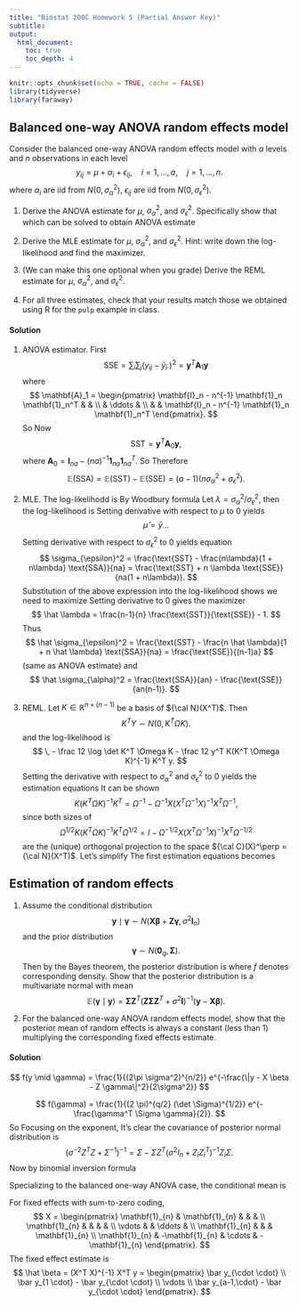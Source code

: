```yaml
---
title: "Biostat 200C Homework 5 (Partial Answer Key)"
subtitle: 
output: 
  html_document:
    toc: true
    toc_depth: 4
---
```


```r
knitr::opts_chunk$set(echo = TRUE, cache = FALSE)
library(tidyverse)
library(faraway)
```


## Balanced one-way ANOVA random effects model

Consider the balanced one-way ANOVA random effects model with $a$ levels and $n$ observations in each level
$$
y_{ij} = \mu + \alpha_i + \epsilon_{ij}, \quad i=1,\ldots,a, \quad j=1,\ldots,n.
$$
where $\alpha_i$ are iid from $N(0,\sigma_\alpha^2)$, $\epsilon_{ij}$ are iid from $N(0, \sigma_\epsilon^2)$. 

1. Derive the ANOVA estimate for $\mu$, $\sigma_\alpha^2$, and $\sigma_{\epsilon}^2$. Specifically show that
\begin{eqnarray*}
  \mathbb{E}(\bar y_{\cdot \cdot}) &=& \mathbb{E} \left( \frac{\sum_{ij} y_{ij}}{na} \right) = \mu \\
  \mathbb{E} (\text{SSE}) &=& \mathbb{E} \left[ \sum_{i=1}^a \sum_{j=1}^n (y_{ij} - \bar{y}_{i \cdot})^2 \right] = a(n-1) \sigma_{\epsilon}^2 \\
  \mathbb{E} (\text{SSA}) &=& \mathbb{E} \left[ \sum_{i=1}^a \sum_{j=1}^n (\bar{y}_{i \cdot} - \bar{y}_{\cdot \cdot})^2 \right] = (a-1)(n \sigma_{\alpha}^2 + \sigma_{\epsilon}^2),
\end{eqnarray*}
which can be solved to obtain ANOVA estimate
\begin{eqnarray*}
\widehat{\mu} &=& \frac{\sum_{ij} y_{ij}}{na}, \\
\widehat{\sigma}_{\epsilon}^2 &=& \frac{\text{SSE}}{a(n-1)}, \\
\widehat{\sigma}_{\alpha}^2 &=& \frac{\text{SSA}/(a-1) - \widehat{\sigma}_{\epsilon}^2}{n}.
\end{eqnarray*}

2. Derive the MLE estimate for $\mu$, $\sigma_\alpha^2$, and $\sigma_{\epsilon}^2$. Hint: write down the log-likelihood and find the maximizer.

3. (We can make this one optional when you grade) Derive the REML estimate for $\mu$, $\sigma_\alpha^2$, and $\sigma_{\epsilon}^2$. 

4. For all three estimates, check that your results match those we obtained using R for the `pulp` example in class.

#### Solution

\begin{eqnarray*}
\mathbf{y} = \mathbf{1}_{na} \mu + \begin{pmatrix}
\mathbf{1}_{n} & & \\
& \vdots & \\
& & \mathbf{1}_{n}
\end{pmatrix} \boldsymbol{\gamma} + \boldsymbol{\epsilon}.
\end{eqnarray*}

1. ANOVA estimator. First
$$
\text{SSE} = \sum_i \sum_j (y_{ij} - \bar y_{i\cdot})^2 = \mathbf{y}^T \mathbf{A}_1 \mathbf{y}
$$
where 
$$
\mathbf{A}_1 = \begin{pmatrix}
\mathbf{I}_n - n^{-1} \mathbf{1}_n \mathbf{1}_n^T & & \\
& \ddots & \\
& & \mathbf{I}_n - n^{-1} \mathbf{1}_n \mathbf{1}_n^T
\end{pmatrix}.
$$
So
\begin{eqnarray*}
\mathbb{E} (\text{SSE}) &=& \mathbb{E} \mathbf{y}^T \mathbf{A}_1 \mathbf{y} \\
&=& \mathbb{E} \operatorname{tr} \mathbf{A}_1 \mathbf{y} \mathbf{y}^T \\
&=& \operatorname{tr} \mathbf{A}_1 (\sigma_\alpha^2 \mathbf{Z} \mathbf{Z}^T + \sigma_\epsilon^2 \mathbf{I}_{na}) +  \mu^2 \operatorname{tr} \mathbf{A}_1 \mathbf{1}_{na} \mathbf{1}_{na}^T \\
&=& 0 + a (n - 1) \sigma_{\epsilon}^2 + 0 \\
&=& a (n - 1) \sigma_{\epsilon}^2.
\end{eqnarray*}
Now 
$$
\text{SST} = \mathbf{y}^T \mathbf{A}_0 \mathbf{y},
$$
where $\mathbf{A}_0 = \mathbf{I}_{na} - (na)^{-1} \mathbf{1}_{na} \mathbf{1}_{na}^T$. So
\begin{eqnarray*}
\mathbb{E}(\text{SST}) &=& \operatorname{tr} \mathbf{A}_0 (\sigma_\alpha^2 \mathbf{Z} \mathbf{Z}^T + \sigma_\epsilon^2 \mathbf{I}_{na}) + \mu^2 \operatorname{tr} \mathbf{A}_0 \mathbf{1}_{na} \mathbf{1}_{na}^T \\
&=& n (a - 1) \sigma_\alpha^2 + (na - 1) \sigma_{\epsilon}^2 + 0 \\
&=& n (a - 1) \sigma_\alpha^2 + (na - 1) \sigma_{\epsilon}^2.
\end{eqnarray*}
Therefore
$$
\mathbb{E}(\text{SSA}) = \mathbb{E}(\text{SST}) - \mathbb{E}(\text{SSE}) = (a - 1)(n \sigma_{\alpha}^2 + \sigma_{\epsilon}^2).
$$

2. MLE. The log-likelihodd is
\begin{eqnarray*}
\ell(\mu, \sigma_{\alpha}^2, \sigma_{\epsilon}^2) &=& - \frac n2 \log(2\pi) - \frac 12 \log \det (\sigma_{\alpha}^2 \mathbf{Z} \mathbf{Z}^T + \sigma_{\epsilon}^2 \mathbf{I}) - \frac 12 (\mathbf{y} - \mathbf{1}_{na} \mu)^T (\sigma_{\alpha}^2 \mathbf{Z} \mathbf{Z}^T + \sigma_{\epsilon}^2 \mathbf{I})^{-1} (\mathbf{y} - \mathbf{1}_{na} \mu) \\
&=& \sum_i - \frac 12 \log \det (\sigma_{\alpha}^2 \mathbf{1}_n \mathbf{1}_n^T + \sigma_{\epsilon}^2 \mathbf{I}_n) - \frac 12 (\mathbf{y}_i - \mathbf{1}_{n} \mu)^T (\sigma_{\alpha}^2 \mathbf{1}_n \mathbf{1}_n^T + \sigma_{\epsilon}^2 \mathbf{I}_n)^{-1} (\mathbf{y}_i - \mathbf{1}_{n} \mu).
\end{eqnarray*}
By Woodbury formula
\begin{eqnarray*}
(\sigma_{\alpha}^2 \mathbf{1}_n \mathbf{1}_n^T + \sigma_{\epsilon}^2 \mathbf{I}_n)^{-1} &=& \sigma_{\epsilon}^{-2} \mathbf{I}_{n} - \frac{\sigma_{\epsilon}^{-2} \sigma_{\alpha}^2}{\sigma_{\epsilon}^2 + n\sigma_{\alpha}^2} \mathbf{1}_n \mathbf{1}_n^T \\
\det (\sigma_{\alpha}^2 \mathbf{1}_n \mathbf{1}_n^T + \sigma_{\epsilon}^2 \mathbf{I}_n) &=& \sigma_{\epsilon}^{2n} (1 + n \sigma_{\alpha}^2 / \sigma_{\epsilon}^2).
\end{eqnarray*}
Let $\lambda = \sigma_\alpha^2 / \sigma_\epsilon^2$, then the log-likelihood is
\begin{eqnarray*}
\ell(\mu, \sigma_{\alpha}^2, \sigma_{\epsilon}^2) &=& - \frac{na}{2} \log \sigma_{\epsilon}^2 - \frac{a}{2} \log (1 + n\lambda) - \frac{\sigma_{\epsilon}^{-2}}{2} \text{SST}(\mu) + \frac{\sigma_{\epsilon}^{-2}}{2} \frac{n\lambda}{1 + n \lambda} \text{SSA}(\mu) \\
&=& - \frac{na}{2} \log \sigma_{\epsilon}^2 - \frac{a}{2} \log (1 + n\lambda) - \frac{\sigma_{\epsilon}^{-2}}{2} \frac{\text{SST}(\mu) + n\lambda \text{SSA}}{1 + n \lambda}.
\end{eqnarray*}
Setting derivative with respect to $\mu$ to 0 yields
$$
\hat \mu = \bar y_{\cdot \cdot}.
$$
Setting derivative with respect to $\sigma_{\epsilon}^2$ to 0 yields equation
$$
\sigma_{\epsilon}^2 = \frac{\text{SST} - \frac{n\lambda}{1 + n\lambda} \text{SSA}}{na} = \frac{\text{SST} + n \lambda \text{SSE}}{na(1 + n\lambda)}.
$$
Substitution of the above expression into the log-likelihood shows we need to maximize
\begin{eqnarray*}
& & - \frac{na}{2} \log \left( \text{SST} - \frac{n\lambda}{1 + n\lambda} \text{SSA} \right) - \frac{a}{2} \log (1 + n\lambda) \\
&=& - \frac{na}{2} \log \left( \text{SST} + n \lambda \text{SSE} \right) + \frac{(n-1)a}{2} \log (1 + n \lambda).
\end{eqnarray*}
Setting derivative to 0 gives the maximizer
$$
\hat \lambda = \frac{n-1}{n} \frac{\text{SST}}{\text{SSE}} - 1.
$$
Thus
$$
\hat \sigma_{\epsilon}^2 = \frac{\text{SST} - \frac{n \hat \lambda}{1 + n \hat \lambda} \text{SSA}}{na} = \frac{\text{SSE}}{(n-1)a}
$$
(same as ANOVA estimate) and
$$
\hat \sigma_{\alpha}^2 = \frac{\text{SSA}}{an} - \frac{\text{SSE}}{an(n-1)}.
$$

3. REML. Let $K \in \mathbb{R}^{n \times (n-1)}$ be a basis of ${\cal N}(X^T)$. Then 
$$
K^T Y \sim N(0, K^T \Omega K).
$$
and the log-likelihood is
$$
\, - \frac 12 \log \det K^T \Omega K - \frac 12 y^T K(K^T \Omega K)^{-1} K^T y.
$$
Setting the derivative with respect to $\sigma_\alpha^2$ and $\sigma_\epsilon^2$ to 0 yields the estimation equations
\begin{eqnarray*}
  \frac{\partial}{\partial \sigma_{\epsilon}^2} \ell &=& - \frac 12 \operatorname{tr} [K(K^T \Omega K)^{-1} K^T] - \frac 12 y^t K(K^T \Omega K)^{-1} K^T K(K^T \Omega K)^{-1} K^T y = 0, \\
  \frac{\partial}{\partial \sigma_{\alpha}^2} \ell &=& - \frac 12 \operatorname{tr} [K(K^T \Omega K)^{-1} K^T Z Z^T] - \frac 12 y^t K(K^T \Omega K)^{-1} K^T Z Z^T K(K^T \Omega K)^{-1} K^T y = 0.
\end{eqnarray*}
It can be shown
$$
K(K^T \Omega K)^{-1} K^T = \Omega^{-1} - \Omega^{-1} X (X^T \Omega^{-1} X)^{-1} X^T \Omega^{-1},
$$
since both sizes of
$$
\Omega^{1/2} K(K^T \Omega K)^{-1} K^T \Omega^{1/2} = I - \Omega^{-1/2} X (X^T \Omega^{-1} X)^{-1} X^T \Omega^{-1/2}
$$
are the (unique) orthogonal projection to the space ${\cal C}(X)^\perp = {\cal N}(X^T)$. Let's simplify
\begin{eqnarray*}
\mathbf{A} &:=& \Omega^{-1} - \Omega^{-1} X (X^T \Omega^{-1} X)^{-1} X^T \Omega^{-1} \\
&=& \Omega^{-1} - \frac{(1 + n \lambda) \sigma_{\epsilon}^2}{na} \Omega^{-1} X X^T \Omega^{-1} \\
&=& \Omega^{-1} - \frac{(1 + n \lambda) \sigma_{\epsilon}^2}{na} \left( \frac{\sigma_{\epsilon}^{-2}}{1 + n \lambda} \right)^2 \mathbf{1}_{na} \mathbf{1}_{na}^T \\
&=& \Omega^{-1} - \frac{\sigma_{\epsilon}^{-2}}{na(1 + n \lambda)} \mathbf{1}_{na} \mathbf{1}_{na}^T \\
&=& \sigma_\epsilon^{-2} \mathbf{I}_{na} - \frac{\sigma_\epsilon^{-2} \lambda}{1 + n\lambda} \mathbf{Z} \mathbf{Z}^T - \frac{\sigma_{\epsilon}^{-2}}{na(1 + n \lambda)} \mathbf{1}_{na} \mathbf{1}_{na}^T, \\
\mathbf{A}^2 &=& \sigma_{\epsilon}^{-4} \left( \mathbf{I}_{na} - \frac{\lambda}{1 + n\lambda} \mathbf{Z} \mathbf{Z}^T - \frac{1}{na(1 + n \lambda)} \mathbf{1}_{na} \mathbf{1}_{na}^T \right) \left( \mathbf{I}_{na} - \frac{\lambda}{1 + n\lambda} \mathbf{Z} \mathbf{Z}^T - \frac{1}{na(1 + n \lambda)} \mathbf{1}_{na} \mathbf{1}_{na}^T \right) \\
&=& \sigma_{\epsilon}^{-4} \left( \mathbf{I}_{na} + \frac{n\lambda^2}{(1 + n \lambda)^2} \mathbf{Z} \mathbf{Z}^T + \frac{1}{na(1 + n\lambda)^2} \mathbf{1}_{na} \mathbf{1}_{na}^T - \frac{2\lambda}{1 + n\lambda} \mathbf{Z} \mathbf{Z}^T - \frac{2}{na(1+n\lambda)} \mathbf{1}_{na} \mathbf{1}_{na}^T + \frac{2\lambda}{a(1+n\lambda)^2} \mathbf{1}_{na} \mathbf{1}_{na}^T \right) \\
&=& \sigma_{\epsilon}^{-4} \left( \mathbf{I}_{na} - \frac{2\lambda + n\lambda^2}{(1 + n\lambda)^2} \mathbf{Z} \mathbf{Z}^T - \frac{1}{na(1 + n\lambda)^2} \mathbf{1}_{na} \mathbf{1}_{na}^T \right), \\
\mathbf{A} \mathbf{Z} \mathbf{Z}^T \mathbf{A} &=& 
\end{eqnarray*}
The first estimation equations becomes
\begin{eqnarray*}
  \frac{\partial}{\partial \sigma_{\epsilon}^2} \ell &=& - \frac 12 \operatorname{tr} \mathbf{A} - \frac 12 \mathbf{y}^T \mathbf{A} \mathbf{A} \mathbf{y} \\
  &=& - \frac{na}{2} \sigma_{\epsilon}^{-2} + \frac{na\lambda}{2(1 + n \lambda)} \sigma_{\epsilon}^{-2} + \frac{1}{2(1 + n\lambda)} \sigma_{\epsilon}^{-2} \\
  &=& 0.
\end{eqnarray*}

## Estimation of random effects

1. Assume the conditional distribution
$$
\mathbf{y} \mid \boldsymbol{\gamma} \sim N(\mathbf{X} \boldsymbol{\beta} + \mathbf{Z} \boldsymbol{\gamma}, \sigma^2 \mathbf{I}_n)
$$
and the prior distribution
$$
\boldsymbol{\gamma} \sim N(\mathbf{0}_q, \boldsymbol{\Sigma}).
$$
Then by the Bayes theorem, the posterior distribution is
\begin{eqnarray*}
f(\boldsymbol{\gamma} \mid \mathbf{y}) &=& \frac{f(\mathbf{y} \mid \boldsymbol{\gamma}) \times f(\boldsymbol{\gamma})}{f(\mathbf{y})}, \end{eqnarray*}
where $f$ denotes corresponding density. Show that the posterior distribution is a multivariate normal with mean
$$
\mathbb{E} (\boldsymbol{\gamma} \mid \mathbf{y}) = \boldsymbol{\Sigma} \mathbf{Z}^T (\mathbf{Z} \boldsymbol{\Sigma} \mathbf{Z}^T + \sigma^2 \mathbf{I})^{-1} (\mathbf{y} - \mathbf{X} \boldsymbol{\beta}).
$$

2. For the balanced one-way ANOVA random effects model, show that the posterior mean of random effects is always a constant (less than 1) multiplying the corresponding fixed effects estimate.

#### Solution

$$
f(y \mid \gamma) = \frac{1}{(2\pi \sigma^2)^{n/2}} e^{-\frac{\|y - X \beta - Z \gamma\|^2}{2\sigma^2}}
$$

$$
f(\gamma) = \frac{1}{(2 \pi)^{q/2} (\det \Sigma)^{1/2}} e^{- \frac{\gamma^T \Sigma \gamma}{2}}.
$$
So 
\begin{eqnarray*}
f(\gamma \mid y) &\propto& f(y \mid \gamma) f(\gamma) \\
&\propto& e^{- \frac{\|y - X \beta - Z \gamma\|^2}{2\sigma^2} - \frac{\gamma^T \Sigma \gamma}{2}}
\end{eqnarray*}
Focusing on the exponent,
\begin{eqnarray*}
  & & \sigma^{-2} \gamma^T Z^T Z \gamma - 2 \sigma^{-2} \gamma^T Z^T (y - X \beta) + \gamma^T \Sigma \gamma \\
  &=& \gamma^T (\sigma^{-2} Z^T Z + \Sigma^{-1}) \gamma - 2 \sigma^{-2} \gamma^T Z^T (y - X \beta) \\
  &=& \gamma^T (\sigma^{-2} Z^T Z + \Sigma^{-1}) \gamma - 2 \sigma^{-2} \gamma^T (\sigma^{-2} Z^T Z + \Sigma^{-1}) (\sigma^{-2} Z^T Z + \Sigma^{-1})^{-1 } Z^T (y - X \beta).
\end{eqnarray*}
It's clear the covariance of posterior normal distribution is 
$$
(\sigma^{-2} Z^T Z + \Sigma^{-1})^{-1} = \Sigma - \Sigma Z^T (\sigma^2 I_n + Z_i Z_i^T)^{-1} Z_i \Sigma.
$$
Now by binomial inversion formula
\begin{eqnarray*}
  & & \sigma^{-2} (\sigma^{-2} Z^T Z + \Sigma^{-1})^{-1 } Z^T (y - X \beta) \\
  &=& \sigma^{-2} [\Sigma Z^T - \Sigma Z^T (Z \Sigma Z^T + \sigma^2 I)^{-1} Z \Sigma Z^T] (y - X \beta) \\
  &=& \sigma^{-2} \Sigma Z^T [I - (Z \Sigma Z^T + \sigma^2 I)^{-1} Z \Sigma Z^T] (y - X \beta) \\
  &=& \sigma^{-2} \Sigma Z^T [(Z \Sigma Z^T + \sigma^2 I)^{-1} (Z \Sigma Z^T + \sigma^2 I) - (Z \Sigma Z^T + \sigma^2 I)^{-1} Z \Sigma Z^T] (y - X \beta) \\
  &=& \Sigma Z^T (Z \Sigma Z^T + \sigma^2 I)^{-1} (y - X \beta).
\end{eqnarray*}

Specializing to the balanced one-way ANOVA case, the conditional mean is
\begin{eqnarray*}
& & \sigma_{\epsilon}^{-2} (\sigma_{\epsilon}^{-2} Z^T Z + \Sigma_{\epsilon}^{-1})^{-1 } Z^T (y - X \beta) \\
&=& \sigma_{\epsilon}^{-2} (n \sigma_{\epsilon}^{-2} + \sigma_{\alpha}^{-2})^{-1} Z^T (y - \hat \mu 1) \\
&=& \frac{n}{n + (\sigma_{\epsilon}/\sigma_{\alpha})^2} \begin{pmatrix}
 y_{1\cdot} - \hat \mu \\
\vdots \\
y_{a\cdot} - \hat \mu
\end{pmatrix} \\
&=& \frac{1}{1 + n^{-1}(\sigma_{\epsilon}/\sigma_{\alpha})^2} \begin{pmatrix}
\hat \alpha_1 \\
\vdots \\
\hat \alpha_a
\end{pmatrix}.
\end{eqnarray*}

For fixed effects with sum-to-zero coding,
$$
X = \begin{pmatrix}
\mathbf{1}_{n} & \mathbf{1}_{n} & & & \\
\mathbf{1}_{n} & & & & \\
\vdots & & \ddots &  \\
\mathbf{1}_{n} & & & \mathbf{1}_{n} \\
\mathbf{1}_{n} & -\mathbf{1}_{n} & \cdots & -\mathbf{1}_{n}
\end{pmatrix}.
$$
The fixed effect estimate is
$$
\hat \beta = (X^T X)^{-1} X^T y = \begin{pmatrix}
\bar y_{\cdot \cdot} \\
\bar y_{1 \cdot} - \bar y_{\cdot \cdot} \\
\vdots \\
\bar y_{a-1,\cdot} - \bar y_{\cdot \cdot}
\end{pmatrix}.
$$


